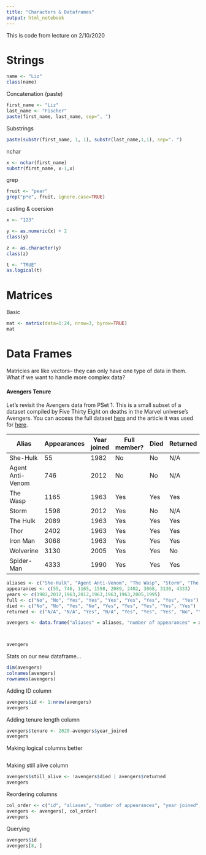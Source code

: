 ```yaml
---
title: "Characters & Dataframes"
output: html_notebook
---
```


This is code from lecture on 2/10/2020

# Strings
```r
name <- "Liz"
class(name)
```
Concatenation (paste)

```r
first_name <- "Liz"
last_name <- "Fischer"
paste(first_name, last_name, sep=", ")
```

Substrings
```r
paste(substr(first_name, 1, 1), substr(last_name,1,1), sep=". ")
```
nchar
```r
x <- nchar(first_name)
substr(first_name, x-1,x)
```

grep
```r
fruit <- "pear"
grep("p*e", fruit, ignore.case=TRUE)

```

casting & coersion
```r
x <- "123"

y <- as.numeric(x) + 2
class(y)

z <- as.character(y)
class(z)

t <- "TRUE"
as.logical(t)
```


# Matrices

Basic
```r
mat <- matrix(data=1:24, nrow=3, byrow=TRUE)
mat
```


# Data Frames

Matricies are like vectors-- they can only have one type of data in them. What if we want to handle more complex data?

#### Avengers Tenure
Let's revisit the Avengers data from PSet 1.
This is a small subset of a dataset compiled by Five Thirty Eight on deaths in the Marvel universe's Avengers. You can access the full dataset [here](https://data.world/fivethirtyeight/avengers) and the article it was used for [here](https://fivethirtyeight.com/features/avengers-death-comics-age-of-ultron/).


| Alias            | Appearances | Year joined | Full member? | Died | Returned | 
|------------------|-------------|-------------|--------------|------|----------| 
| She-Hulk         | 55          | 1982        | No           | No   |  N/A     | 
| Agent Anti-Venom | 746         | 2012        | No           | No   |  N/A     | 
| The Wasp         | 1165        | 1963        | Yes          | Yes  |  Yes     | 
| Storm            | 1598        | 2012        | Yes          | No   |  N/A     | 
| The Hulk         | 2089        | 1963        | Yes          | Yes  |  Yes     | 
| Thor             | 2402        | 1963        | Yes          | Yes  |  Yes     | 
| Iron Man         | 3068        | 1963        | Yes          | Yes  |  Yes     | 
| Wolverine        | 3130        | 2005        | Yes          | Yes  |  No      | 
| Spider-Man       | 4333        | 1990        | Yes          | Yes  |  Yes     | 

```r
aliases <- c("She-Hulk", "Agent Anti-Venom", "The Wasp", "Storm", "The Hulk", "Thor", "Iron Man", "Wolverine", "Spider-Man")
appearances <- c(55, 746, 1165, 1598, 2089, 2402, 3068, 3130, 4333)
years <- c(1982,2012,1963,2012,1963,1963,1963,2005,1995)
full <- c("No", "No", "Yes", "Yes", "Yes", "Yes", "Yes", "Yes", "Yes")
died <- c("No", "No", "Yes", "No", "Yes", "Yes", "Yes", "Yes", "Yes")
returned <- c("N/A", "N/A", "Yes", "N/A", "Yes", "Yes", "Yes", "No", "Yes")
```


```r
avengers <- data.frame("aliases" = aliases, "number of appearances" = appearances, "year joined" = years, "full member" = full, "died" = died, "returned" = returned)



avengers 
```


Stats on our new dataframe...
```r
dim(avengers)
colnames(avengers)
rownames(avengers)
```

Adding ID column
```r
avengers$id <- 1:nrow(avengers)
avengers
```


Adding tenure length column
```r
avengers$tenure <- 2020-avengers$year_joined
avengers
```


Making logical columns better
```r


```

Making still alive column

```r
avengers$still_alive <- !avengers$died | avengers$returned
avengers
```



Reordering columns
```r
col_order <- c("id", "aliases", "number of appearances", "year joined", "full member", "died")
avengers <- avengers[, col_order]
avengers
```


Querying
```r
avengers$id
avengers[8, ]
```












